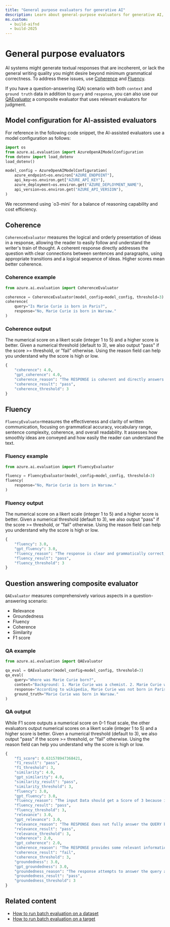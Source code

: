 ```yaml
---
title: "General purpose evaluators for generative AI"
description: Learn about general-purpose evaluators for generative AI, including coherence, fluency, and question-answering composite evaluation.
ms.custom:
  - build-aifnd
  - build-2025
---
```


# General purpose evaluators

AI systems might generate textual responses that are incoherent, or lack the general writing quality you might desire beyond minimum grammatical correctness. To address these issues, use [Coherence](#coherence) and [Fluency](#fluency).

If you have a question-answering (QA) scenario with both `context` and `ground truth` data in addition to `query` and `response`, you can also use our [QAEvaluator](#question-answering-composite-evaluator) a composite evaluator that uses relevant evaluators for judgment.

## Model configuration for AI-assisted evaluators

For reference in the following code snippet, the AI-assisted evaluators use a model configuration as follows:

```python
import os
from azure.ai.evaluation import AzureOpenAIModelConfiguration
from dotenv import load_dotenv
load_dotenv()

model_config = AzureOpenAIModelConfiguration(
    azure_endpoint=os.environ["AZURE_ENDPOINT"],
    api_key=os.environ.get["AZURE_API_KEY"],
    azure_deployment=os.environ.get("AZURE_DEPLOYMENT_NAME"),
    api_version=os.environ.get("AZURE_API_VERSION"),
)
```

<Tip>
We recommend using `o3-mini` for a balance of reasoning capability and cost efficiency.
</Tip>

## Coherence

`CoherenceEvaluator` measures the logical and orderly presentation of ideas in a response, allowing the reader to easily follow and understand the writer's train of thought. A coherent response directly addresses the question with clear connections between sentences and paragraphs, using appropriate transitions and a logical sequence of ideas. Higher scores mean better coherence.

### Coherence example

```python
from azure.ai.evaluation import CoherenceEvaluator

coherence = CoherenceEvaluator(model_config=model_config, threshold=3)
coherence(
    query="Is Marie Curie is born in Paris?", 
    response="No, Marie Curie is born in Warsaw."
)
```

### Coherence output

The numerical score on a likert scale (integer 1 to 5) and a higher score is better. Given a numerical threshold (default to 3), we also output "pass" if the score >= threshold, or "fail" otherwise. Using the reason field can help you understand why the score is high or low.

```python
{
    "coherence": 4.0,
    "gpt_coherence": 4.0,
    "coherence_reason": "The RESPONSE is coherent and directly answers the QUERY with relevant information, making it easy to follow and understand.",
    "coherence_result": "pass",
    "coherence_threshold": 3
}
```

## Fluency

`FluencyEvaluator`measures the effectiveness and clarity of written communication, focusing on grammatical accuracy, vocabulary range, sentence complexity, coherence, and overall readability. It assesses how smoothly ideas are conveyed and how easily the reader can understand the text.

### Fluency example

```python
from azure.ai.evaluation import FluencyEvaluator

fluency = FluencyEvaluator(model_config=model_config, threshold=3)
fluency(
    response="No, Marie Curie is born in Warsaw."
)
```

### Fluency output

The numerical score on a likert scale (integer 1 to 5) and a higher score is better. Given a numerical threshold (default to 3), we also output "pass" if the score >= threshold, or "fail" otherwise. Using the reason field can help you understand why the score is high or low.

```python
{
    "fluency": 3.0,
    "gpt_fluency": 3.0,
    "fluency_reason": "The response is clear and grammatically correct, but it lacks complexity and variety in sentence structure, which is why it fits the \"Competent Fluency\" level.",
    "fluency_result": "pass",
    "fluency_threshold": 3
}
```

## Question answering composite evaluator

`QAEvaluator` measures comprehensively various aspects in a question-answering scenario:

- Relevance
- Groundedness
- Fluency
- Coherence
- Similarity
- F1 score

### QA example

```python
from azure.ai.evaluation import QAEvaluator

qa_eval = QAEvaluator(model_config=model_config, threshold=3)
qa_eval(
    query="Where was Marie Curie born?", 
    context="Background: 1. Marie Curie was a chemist. 2. Marie Curie was born on November 7, 1867. 3. Marie Curie is a French scientist.",
    response="According to wikipedia, Marie Curie was not born in Paris but in Warsaw.",
    ground_truth="Marie Curie was born in Warsaw."
)
```

### QA output

While F1 score outputs a numerical score on 0-1 float scale, the other evaluators output numerical scores on a likert scale (integer 1 to 5) and a higher score is better. Given a numerical threshold (default to 3), we also output "pass" if the score >= threshold, or "fail" otherwise. Using the reason field can help you understand why the score is high or low.

```python
{
    "f1_score": 0.631578947368421,
    "f1_result": "pass",
    "f1_threshold": 3,
    "similarity": 4.0,
    "gpt_similarity": 4.0,
    "similarity_result": "pass",
    "similarity_threshold": 3,
    "fluency": 3.0,
    "gpt_fluency": 3.0,
    "fluency_reason": "The input Data should get a Score of 3 because it clearly conveys an idea with correct grammar and adequate vocabulary, but it lacks complexity and variety in sentence structure.",
    "fluency_result": "pass",
    "fluency_threshold": 3,
    "relevance": 3.0,
    "gpt_relevance": 3.0,
    "relevance_reason": "The RESPONSE does not fully answer the QUERY because it fails to explicitly state that Marie Curie was born in Warsaw, which is the key detail needed for a complete understanding. Instead, it only negates Paris, which does not fully address the question.",
    "relevance_result": "pass",
    "relevance_threshold": 3,
    "coherence": 2.0,
    "gpt_coherence": 2.0,
    "coherence_reason": "The RESPONSE provides some relevant information but lacks a clear and logical structure, making it difficult to follow. It does not directly answer the question in a coherent manner, which is why it falls into the \"Poorly Coherent Response\" category.",
    "coherence_result": "fail",
    "coherence_threshold": 3,
    "groundedness": 3.0,
    "gpt_groundedness": 3.0,
    "groundedness_reason": "The response attempts to answer the query about Marie Curie's birthplace but includes incorrect information by stating she was not born in Paris, which is irrelevant. It does provide the correct birthplace (Warsaw), but the misleading nature of the response affects its overall groundedness. Therefore, it deserves a score of 3.",
    "groundedness_result": "pass",
    "groundedness_threshold": 3
}
```

## Related content

- [How to run batch evaluation on a dataset](../../how-to/develop/evaluate-sdk.md#local-evaluation-on-test-datasets-using-evaluate)  
- [How to run batch evaluation on a target](../../how-to/develop/evaluate-sdk.md#local-evaluation-on-a-target)
